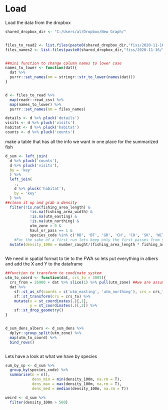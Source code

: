 

# Load

Load the data from the dropbox


```r


shared_dropbox_dir <- "C:/Users/al/Dropbox/New Graph/"


files_to_read2 <- list.files(paste0(shared_dropbox_dir,"fiss/2020-11-16/"), full.names = T)
files_names2 <- list.files(paste0(shared_dropbox_dir,"fiss/2020-11-16/"), full.names = F) %>% tools::file_path_sans_ext()


##mini function to change column names to lower case
names_to_lower <- function(dat){
  dat %>% 
  purrr::set_names(nm = stringr::str_to_lower(names(dat)))
}


d <- files_to_read %>% 
  map(readr::read_csv) %>% 
  map(names_to_lower) %>% 
  purrr::set_names(nm = files_names)

```


```r
details <- d %>% pluck('details')
visits <- d %>% pluck('visits')
habitat <- d %>% pluck('habitat')
counts <- d %>% pluck('counts')
```

make a table that has all the info we want in one place for the summarized fish

```r
d_sum <- left_join(
  d %>% pluck('counts'),
  d %>% pluck('visits'),
  by = 'key'
  ) %>% 
  left_join(
    .,
    d %>% pluck('habitat'),
    by = 'key'
  ) %>% 
##clean it up and grab a density
  filter(!is.na(fishing_area_length) & 
           !is.na(fishing_area_width) &
           !is.na(utm_easting) &
           !is.na(utm_northing) &
           utm_zone > 0 &
           haul_or_pass == 1 &
           species_code %in% c('RB', 'BT', 'GR', 'CH', 'CO', 'SK', 'WCT', 'ST')) %>%
    #For the sake of a first run lets keep only the first passes from sites that have multiple passes
  mutate(density_100m = number_caught/(fishing_area_length * fishing_area_width) * 100)
  
```


We need in spatial format to tie to the FWA so lets put everything in albers and add the X and Y to the dataframe

```r

##function to transform to coodinate system
utm_to_coord <- function(dat, crs_to = 3005){
  crs_from = 26900 + dat %>% slice(1) %>% pull(utm_zone) ##we are assuming that the utm_zone is the same for all rows
  dat %>% 
    sf::st_as_sf(coords = c('utm_easting', 'utm_northing'), crs = crs_from , remove = F) %>% 
    sf::st_transform(crs = crs_to) %>% 
    mutate(x = st_coordinates(.)[,1],
           y = st_coordinates(.)[,2]) %>% 
    sf::st_drop_geometry()
}


d_sum_dens_albers <- d_sum_dens %>% 
  dplyr::group_split(utm_zone) %>% 
  map(utm_to_coord) %>% 
  bind_rows()



```



Lets have a look at what we have by species
```r
sum_by_sp <- d_sum %>% 
  group_by(species_code) %>% 
  summarise(n = n(), 
            dens_min = min(density_100m, na.rm = T),
            dens_max = max(density_100m, na.rm = T),
            dens_med = median(density_100m, na.rm = T))

weird <- d_sum %>% 
  filter(density_100m > 500)

```

